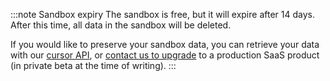 :::note Sandbox expiry
The sandbox is free, but it will expire after 14 days. After this time, all data in the sandbox will be deleted.

If you would like to preserve your sandbox data, you can retrieve your data with our [cursor API](/developers/weaviate/api/rest/objects#exhaustive-retrieval-after), or [contact us to upgrade](/pricing#register) to a production SaaS product (in private beta at the time of writing).
:::